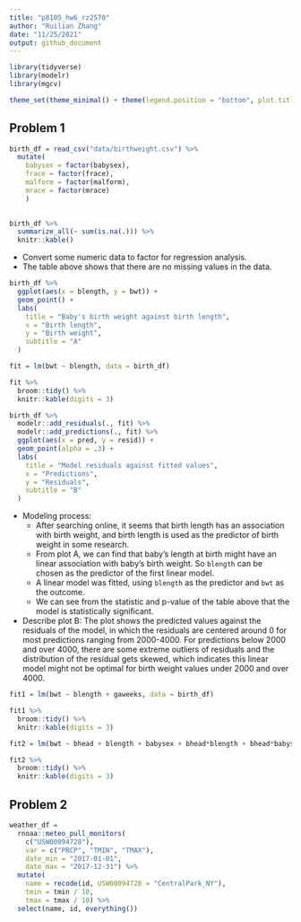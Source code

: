 ```yaml
---
title: "p8105_hw6_rz2570"
author: "Ruilian Zhang"
date: "11/25/2021"
output: github_document
---
```


```r
library(tidyverse)
library(modelr)
library(mgcv)

theme_set(theme_minimal() + theme(legend.position = "bottom", plot.title = element_text(hjust = 0.5)))
```


## Problem 1

```r
birth_df = read_csv("data/birthweight.csv") %>% 
  mutate(
    babysex = factor(babysex),
    frace = factor(frace),
    malform = factor(malform),
    mrace = factor(mrace)
    )

 
birth_df %>% 
  summarize_all(~ sum(is.na(.))) %>% 
  knitr::kable()
```

* Convert some numeric data to factor for regression analysis.  
* The table above shows that there are no missing values in the data.  

```r
birth_df %>% 
  ggplot(aes(x = blength, y = bwt)) +
  geom_point() +
  labs(
    title = "Baby's birth weight against birth length",
    x = "Birth length",
    y = "Birth weight",
    subtitle = "A"
  )

fit = lm(bwt ~ blength, data = birth_df)

fit %>% 
  broom::tidy() %>% 
  knitr::kable(digits = 3)

birth_df %>% 
  modelr::add_residuals(., fit) %>% 
  modelr::add_predictions(., fit) %>% 
  ggplot(aes(x = pred, y = resid)) +
  geom_point(alpha = .3) +
  labs(
    title = "Model residuals against fitted values",
    x = "Predictions",
    y = "Residuals",
    subtitle = "B"
  )
```

* Modeling process: 
  + After searching online, it seems that birth length has an association with birth weight, and birth length is used as the predictor of birth weight in some research.  
  + From plot A, we can find that baby's length at birth might have an linear association with baby's birth weight. So `blength` can be chosen as the predictor of the first linear model.  
  + A linear model was fitted, using `blength` as the predictor and `bwt` as the outcome.  
  + We can see from the statistic and p-value of the table above that the model is statistically significant.  
* Describe plot B: The plot shows the predicted values against the residuals of the model, in which the residuals are centered around 0 for most predictions ranging from 2000-4000. For predictions below 2000 and over 4000, there are some extreme outliers of residuals and the distribution of the residual gets skewed, which indicates this linear model might not be optimal for birth weight values under 2000 and over 4000.  

```r
fit1 = lm(bwt ~ blength + gaweeks, data = birth_df)

fit1 %>% 
  broom::tidy() %>% 
  knitr::kable(digits = 3)

fit2 = lm(bwt ~ bhead + blength + babysex + bhead*blength + bhead*babysex + blength*babysex + bhead*blength*babysex, data = birth_df)

fit2 %>% 
  broom::tidy() %>% 
  knitr::kable(digits = 3)
```

 
## Problem 2

```r
weather_df = 
  rnoaa::meteo_pull_monitors(
    c("USW00094728"),
    var = c("PRCP", "TMIN", "TMAX"), 
    date_min = "2017-01-01",
    date_max = "2017-12-31") %>%
  mutate(
    name = recode(id, USW00094728 = "CentralPark_NY"),
    tmin = tmin / 10,
    tmax = tmax / 10) %>%
  select(name, id, everything())
```

